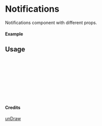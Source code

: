 
<Meta of={Notifications} title="unDraw/Notifications" />

# Notifications

Notifications component with different props.

#### Example

<Canvas of={Notifications.Primary} />

## Usage

```ts
import { Notifications } from "yadl-ui";

const Example = () => {
  return (
      <Notifications />
  );
};

export default Example;
```

#### Credits
[unDraw](https://undraw.co/illustrations)
